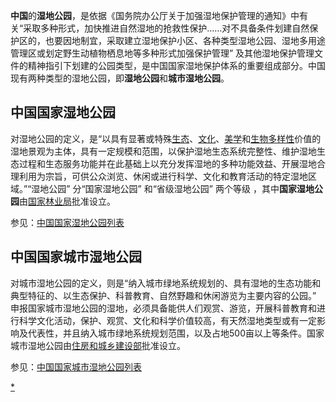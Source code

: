 {{Unreferenced|time=2022-03-02T09:59:00+00:00}}
'''中国'''的'''湿地公园'''，是依据《国务院办公厅关于加强湿地保护管理的通知》中有关“采取多种形式，加快推进自然湿地的抢救性保护……对不具备条件划建自然保护区的，也要因地制宜，采取建立湿地保护小区、各种类型湿地公园、湿地多用途管理区或划定野生动植物栖息地等多种形式加强保护管理” 及其他湿地保护管理文件的精神指引下划建的公园类型，是中国国家湿地保护体系的重要组成部分。中国现有两种类型的湿地公园，即'''湿地公园'''和'''城市湿地公园'''。

== 中国国家湿地公园 ==
对湿地公园的定义，是“以具有显著或特殊[[生态|生态]]、[[文化|文化]]、[[美学|美学]]和[[生物多样性|生物多样性]]价值的湿地景观为主体，具有一定规模和范围，以保护湿地生态系统完整性、维护湿地生态过程和生态服务功能并在此基础上以充分发挥湿地的多种功能效益、开展湿地合理利用为宗旨，可供公众浏览、休闲或进行科学、文化和教育活动的特定湿地区域。”“湿地公园” 分“国家湿地公园” 和“省级湿地公园” 两个等级 ，其中'''国家湿地公园'''由[[国家林业局|国家林业局]]批准设立。

参见：[[中国国家湿地公园列表|中国国家湿地公园列表]]

== 中国国家城市湿地公园 ==
对城市湿地公园的定义，则是“纳入城市绿地系统规划的、具有湿地的生态功能和典型特征的、以生态保护、科普教育、自然野趣和休闲游览为主要内容的公园。” 申报国家城市湿地公园的湿地，必须具备能供人们观赏、游览，开展科普教育和进行科学文化活动，保护、观赏、文化和科学价值较高，有天然湿地类型或有一定影响及代表性，并且纳入城市绿地系统规划范围，以及占地500亩以上等条件。国家城市湿地公园由[[中华人民共和国住房和城乡建设部|住房和城乡建设部]]批准设立。

参见：[[中国国家城市湿地公园列表|中国国家城市湿地公园列表]]

{{中國地理}}

[[Category:中国湿地公园|*]]